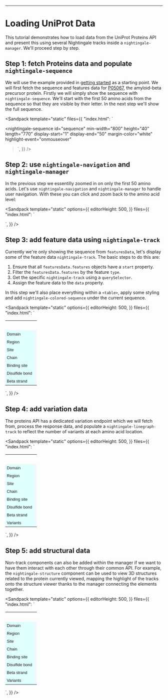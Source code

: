 
<Meta title="Loading UniProt Data" />

---

# Loading UniProt Data

This tutorial demonstrates how to load data from the UniProt Proteins API and present this using
several Nightingale tracks inside a `nightingale-manager`. We'll proceed step by step.

## Step 1: fetch Proteins data and populate `nightingale-sequence`

We will use the example provided in [getting started](?path=/story/getting-started--page#setting-the-sequence-property) as a starting point.
We will first fetch the sequence and features data for [P05067](https://www.uniprot.org/uniprotkb/P05067), the amyloid-beta precursor protein.
Firstly we will simply show the sequence with `nightingale-sequence`. We'll start with the first 50 amino acids from the sequence so that they
are visible by their letter. In the next step we'll show the full sequence.

<Sandpack
  template="static"
  files={{
    "index.html": `<script type="importmap">
  {
    "imports": {
      "@nightingale-elements/": "https://cdn.jsdelivr.net/npm/@nightingale-elements/"
    }
  }
</script>
<script type="module">
  
  const accession = "P05067";
  
  // Load sequence and feature data from Proteins API
  const featuresData = await (
    await fetch("https://www.ebi.ac.uk/proteins/api/features/" + accession)
  ).json();
  
  // Wait for the custom element to be defined before setting
  // the sequence data 
  customElements.whenDefined("nightingale-sequence").then(() => {
    const seq = document.querySelector("#sequence");
    console.log(featuresData.sequence)
    seq.data = featuresData.sequence;
  });
</script>
  <nightingale-sequence
    id="sequence"
    min-width="800"
    height="40"
    length="770"
    display-start="1"
    display-end="50"
    margin-color="white"
    highlight-event="onmouseover"
  ></nightingale-sequence>`,
  }}
/>

## Step 2: use `nightingale-navigation` and `nightingale-manager`

In the previous step we essentilly zoomed in on only the first 50 amino acids. Let's use `nightingale-navigation`
and `nightingale-manager` to handle user navigation. With these you can click and zoom back to the amino acid level:

<Sandpack
  template="static"
  options={{
    editorHeight: 500,
  }}
  files={{
    "index.html": `<script type="importmap">
  {
    "imports": {
      "@nightingale-elements/": "https://cdn.jsdelivr.net/npm/@nightingale-elements/"
    }
  }
</script>
<script type="module">
  
  const accession = "P05067";
  
  // Load feature and variation data from Proteins API
  const featuresData = await (
    await fetch("https://www.ebi.ac.uk/proteins/api/features/" + accession)
  ).json();
  
  customElements.whenDefined("nightingale-sequence").then(() => {
    const seq = document.querySelector("#sequence");
    seq.data = featuresData.sequence;
  });
</script>
<nightingale-manager>
   <nightingale-navigation
     id="navigation"
     min-width="800"
     height="40"
     length="770"
     display-start="1"
     display-end="770"
     margin-color="white"
   ></nightingale-navigation>
     <nightingale-sequence
       id="sequence"
       min-width="800"
       height="40"
       length="770"
       display-start="1"
       display-end="770"
       margin-color="white"
       highlight-event="onmouseover"
     ></nightingale-sequence>
</nightingale-manager>`,
  }}
/>

## Step 3: add feature data using `nightingale-track`

Currently we're only showing the sequence from `featuresData`, let's display some of the feature data `nightingale-track`. The basic steps to do this are:

1. Ensure that all `featuresData.features` objects have a `start` property.
2. Filter the `featuresData.features` by the feature `type`.
3. Get the specific `nightingale-track` using a `querySelector`.
4. Assign the feature data to the `data` property.

In this step we'll also place everything within a `<table>`, apply some styling and add `nightingale-colored-sequence` under the current sequence.

<Sandpack
  template="static"
  options={{
    editorHeight: 500,
  }}
  files={{
    "index.html": `<script type="importmap">
  {
    "imports": {
      "@nightingale-elements/": "https://cdn.jsdelivr.net/npm/@nightingale-elements/"
    }
  }
</script>
<style>
  td {
    padding: 5px;
  }
  td:first-child {
    background-color: lightcyan;
    font: 0.8em sans-serif;
    white-space: nowrap;
  }
  td:nth-child(2) {
    background-color: aliceblue;
  }
  tr:nth-child(-n + 3) > td {
    background-color: transparent;
  }
</style>
<script type="module">
  
  const accession = "P05067";
  
  // Load feature and variation data from Proteins API
  const featuresData = await (
    await fetch("https://www.ebi.ac.uk/proteins/api/features/" + accession)
  ).json();
  
  customElements.whenDefined("nightingale-sequence").then(() => {
    const seq = document.querySelector("#sequence");
    seq.data = featuresData.sequence;
  });
  
  customElements.whenDefined("nightingale-colored-sequence").then(() => {
    const coloredSeq = document.querySelector("#colored-sequence");
    coloredSeq.data = featuresData.sequence;
  }); 
  
  customElements.whenDefined("nightingale-track").then(() => {
    // Nightingale expects start rather than the API's begin
    const features = featuresData.features.map((ft) => ({
      ...ft,
      start: ft.start || ft.begin,
    }));
  
    // Filter the data for each feature type and assign to the relevant track data
    const domain = document.querySelector("#domain");
    domain.data = features.filter(({ type }) => type === "DOMAIN");
  
    const region = document.querySelector("#region");
    region.data = features.filter(({ type }) => type === "REGION");
  
    const site = document.querySelector("#site");
    site.data = features.filter(({ type }) => type === "SITE");
  
    const binding = document.querySelector("#binding");
    binding.data = features.filter(({ type }) => type === "BINDING");
 
    const chain = document.querySelector("#chain");
    chain.data = features.filter(({ type }) => type === "CHAIN");
 
    const disulfide = document.querySelector("#disulfide-bond");
    disulfide.data = features.filter(({ type }) => type === "DISULFID");
 
    const betaStrand = document.querySelector("#beta-strand");
    betaStrand.data = features.filter(({ type }) => type === "STRAND");
  });
</script>
<nightingale-manager>
  <table>
    <tbody>
      <tr>
        <td></td>
        <td>
          <nightingale-navigation
            id="navigation"
            min-width="800"
            height="40"
            length="770"
            display-start="1"
            display-end="770"
            margin-color="white"
          ></nightingale-navigation>
        </td>
      </tr>
      <tr>
        <td></td>
        <td>
          <nightingale-sequence
            id="sequence"
            min-width="800"
            height="40"
            length="770"
            display-start="1"
            display-end="770"
            margin-color="white"
            highlight-event="onmouseover"
          ></nightingale-sequence>
        </td>
      </tr>
      <tr>
        <td></td>
        <td>
          <nightingale-colored-sequence
            id="colored-sequence"
            min-width="800"
            height="15"
            length="770"
            display-start="1"
            display-end="770"
            scale="hydrophobicity-scale"
            margin-color="white"
            highlight-event="onmouseover"
          >
          </nightingale-colored-sequence>
        </td>
      </tr>
      <tr>
        <td>Domain</td>
        <td>
          <nightingale-track
            id="domain"
            min-width="800"
            height="15"
            length="770"
            display-start="1"
            display-end="770"
            margin-color="aliceblue"
            highlight-event="onmouseover"
          ></nightingale-track>
        </td>
      </tr>
      <tr>
        <td>Region</td>
        <td>
          <nightingale-track
            id="region"
            min-width="800"
            height="15"
            length="770"
            display-start="1"
            display-end="770"
            margin-color="aliceblue"
            highlight-event="onmouseover"
          ></nightingale-track>
        </td>
      </tr>
      <tr>
        <td>Site</td>
        <td>
          <nightingale-track
            id="site"
            min-width="800"
            height="15"
            length="770"
            display-start="1"
            display-end="770"
            margin-color="aliceblue"
            highlight-event="onmouseover"
          ></nightingale-track>
        </td>
      </tr>
      <tr>
        <td>Chain</td>
        <td>
          <nightingale-track
            id="chain"
            layout="non-overlapping"
            min-width="800"
            height="15"
            length="770"
            display-start="1"
            display-end="770"
            margin-color="aliceblue"
            highlight-event="onmouseover"
          ></nightingale-track>
        </td>
      </tr>
      <tr>
        <td>Binding site</td>
        <td>
          <nightingale-track
            id="binding"
            min-width="800"
            height="15"
            length="770"
            display-start="1"
            display-end="770"
            margin-color="aliceblue"
            highlight-event="onmouseover"
          ></nightingale-track>
        </td>
      </tr>
      <tr>
        <td>Disulfide bond</td>
        <td>
          <nightingale-track
            id="disulfide-bond"
            layout="non-overlapping"
            min-width="800"
            height="15"
            length="770"
            display-start="1"
            display-end="770"
            margin-color="aliceblue"
            highlight-event="onmouseover"
          ></nightingale-track>
        </td>
      </tr>
      <tr>
        <td>Beta strand</td>
        <td>
          <nightingale-track
            id="beta-strand"
            min-width="800"
            height="15"
            length="770"
            display-start="1"
            display-end="770"
            margin-color="aliceblue"
            highlight-event="onmouseover"
          ></nightingale-track>
        </td>
      </tr>
    </tbody>
  </table>
</nightingale-manager>`,
  }}
/>

## Step 4: add variation data

The proteins API has a dedicated variation endpoint which we will fetch from, process the response data, and populate a `nightingale-linegraph-track`
to reflect the number of variants at each amino acid location.

<Sandpack
  template="static"
  options={{
    editorHeight: 500,
  }}
  files={{
    "index.html": `<script type="importmap">
  {
    "imports": {
      "@nightingale-elements/": "https://cdn.jsdelivr.net/npm/@nightingale-elements/"
    }
  }
</script>
<style>
  td {
    padding: 5px;
  }
  td:first-child {
    background-color: lightcyan;
    font: 0.8em sans-serif;
    white-space: nowrap;
  }
  td:nth-child(2) {
    background-color: aliceblue;
  }
  tr:nth-child(-n + 3) > td {
    background-color: transparent;
  }
</style>
<script type="module">
  
  const accession = "P05067";
  
  // Load feature and variation data from Proteins API
  const featuresData = await (
    await fetch("https://www.ebi.ac.uk/proteins/api/features/" + accession)
  ).json();
  const variationData = await (
    await fetch("https://www.ebi.ac.uk/proteins/api/variation/" + accession)
  ).json();
  
  customElements.whenDefined("nightingale-sequence").then(() => {
    const seq = document.querySelector("#sequence");
    seq.data = featuresData.sequence;
  });
  
  customElements.whenDefined("nightingale-colored-sequence").then(() => {
    const coloredSeq = document.querySelector("#colored-sequence");
    coloredSeq.data = featuresData.sequence;
  });
  
  customElements.whenDefined("nightingale-track").then(() => {
    // Nightingale expects start rather than the API's begin
    const features = featuresData.features.map((ft) => ({
      ...ft,
      start: ft.start || ft.begin,
    }));
  
    // Filter the data for each feature type and assign to the relevant track data
    const domain = document.querySelector("#domain");
    domain.data = features.filter(({ type }) => type === "DOMAIN");
  
    const region = document.querySelector("#region");
    region.data = features.filter(({ type }) => type === "REGION");
  
    const site = document.querySelector("#site");
    site.data = features.filter(({ type }) => type === "SITE");
  
    const binding = document.querySelector("#binding");
    binding.data = features.filter(({ type }) => type === "BINDING");
 
    const chain = document.querySelector("#chain");
    chain.data = features.filter(({ type }) => type === "CHAIN");
 
    const disulfide = document.querySelector("#disulfide-bond");
    disulfide.data = features.filter(({ type }) => type === "DISULFID");
 
    const betaStrand = document.querySelector("#beta-strand");
    betaStrand.data = features.filter(({ type }) => type === "STRAND");
  });
  
  customElements.whenDefined("nightingale-linegraph-track").then(() => {
    // Count the variants by position
    const count = {};
    for (const feature of variationData.features) {
      const position = feature.begin;
      count[position] = (count[position] || 0) + 1;
    }
    const max = Math.max(...Object.values(count));
    const values = Object.entries(count).map(([position, value]) => ({
      position: +position,
      value: +value,
    }));
    // Set the variants line graph track data
    const variants = document.querySelector("#variants");
    variants.data = [
      {
        color: "grey",
        values,
        range: [0, max],
      },
    ];
  });
</script>
<nightingale-manager>
  <table>
    <tbody>
      <tr>
        <td></td>
        <td>
          <nightingale-navigation
            id="navigation"
            min-width="800"
            height="40"
            length="770"
            display-start="1"
            display-end="770"
            margin-color="white"
          ></nightingale-navigation>
        </td>
      </tr>
      <tr>
        <td></td>
        <td>
          <nightingale-sequence
            id="sequence"
            min-width="800"
            height="40"
            length="770"
            display-start="1"
            display-end="770"
            margin-color="white"
            highlight-event="onmouseover"
          ></nightingale-sequence>
        </td>
      </tr>
      <tr>
        <td></td>
        <td>
          <nightingale-colored-sequence
            id="colored-sequence"
            min-width="800"
            height="15"
            length="770"
            display-start="1"
            display-end="770"
            scale="hydrophobicity-scale"
            margin-color="white"
            highlight-event="onmouseover"
          >
          </nightingale-colored-sequence>
        </td>
      </tr>
      <tr>
        <td>Domain</td>
        <td>
          <nightingale-track
            id="domain"
            min-width="800"
            height="15"
            length="770"
            display-start="1"
            display-end="770"
            margin-color="aliceblue"
            highlight-event="onmouseover"
          ></nightingale-track>
        </td>
      </tr>
      <tr>
        <td>Region</td>
        <td>
          <nightingale-track
            id="region"
            min-width="800"
            height="15"
            length="770"
            display-start="1"
            display-end="770"
            margin-color="aliceblue"
            highlight-event="onmouseover"
          ></nightingale-track>
        </td>
      </tr>
      <tr>
        <td>Site</td>
        <td>
          <nightingale-track
            id="site"
            min-width="800"
            height="15"
            length="770"
            display-start="1"
            display-end="770"
            margin-color="aliceblue"
            highlight-event="onmouseover"
          ></nightingale-track>
        </td>
      </tr>
      <tr>
        <td>Chain</td>
        <td>
          <nightingale-track
            id="chain"
            layout="non-overlapping"
            min-width="800"
            height="15"
            length="770"
            display-start="1"
            display-end="770"
            margin-color="aliceblue"
            highlight-event="onmouseover"
          ></nightingale-track>
        </td>
      </tr>
      <tr>
        <td>Binding site</td>
        <td>
          <nightingale-track
            id="binding"
            min-width="800"
            height="15"
            length="770"
            display-start="1"
            display-end="770"
            margin-color="aliceblue"
            highlight-event="onmouseover"
          ></nightingale-track>
        </td>
      </tr>
      <tr>
        <td>Disulfide bond</td>
        <td>
          <nightingale-track
            id="disulfide-bond"
            layout="non-overlapping"
            min-width="800"
            height="15"
            length="770"
            display-start="1"
            display-end="770"
            margin-color="aliceblue"
            highlight-event="onmouseover"
          ></nightingale-track>
        </td>
      </tr>
      <tr>
        <td>Beta strand</td>
        <td>
          <nightingale-track
            id="beta-strand"
            min-width="800"
            height="15"
            length="770"
            display-start="1"
            display-end="770"
            margin-color="aliceblue"
            highlight-event="onmouseover"
          ></nightingale-track>
        </td>
      </tr>
      <tr>
        <td>Variants</td>
        <td>
          <nightingale-linegraph-track
            id="variants"
            min-width="800"
            height="15"
            length="770"
            display-start="1"
            display-end="770"
            margin-color="aliceblue"
            highlight-event="onmouseover"
          ></nightingale-linegraph-track>
        </td>
      </tr>
    </tbody>
  </table>
</nightingale-manager>`,
  }}
/>

## Step 5: add structural data

Non-track components can also be added within the manager if we want to have
them interact with each other through their common API. For example, the
`nightingale-structure` component can be used to view 3D structures related to
the protein currently viewed, mapping the highlight of the tracks onto the
structure viewer thanks to the manager connecting the elements together.

<Sandpack
  template="static"
  options={{
    editorHeight: 500,
  }}
  files={{
    "index.html": `<script type="importmap">
  {
    "imports": {
      "@nightingale-elements/": "https://cdn.jsdelivr.net/npm/@nightingale-elements/"
    }
  }
</script>
<style>
  td {
    padding: 5px;
  }
  td:first-child {
    background-color: lightcyan;
    font: 0.8em sans-serif;
    white-space: nowrap;
  }
  td:nth-child(2) {
    background-color: aliceblue;
  }
  tr:nth-child(-n + 3) > td {
    background-color: transparent;
  }
</style>
<script type="module">
  // import "@nightingale-elements/nightingale-structure@latest";
  
  const accession = "P05067";
  const pdbId = "1AAP";
  
  // Load feature and variation data from Proteins API
  const featuresData = await (
    await fetch("https://www.ebi.ac.uk/proteins/api/features/" + accession)
  ).json();
  const variationData = await (
    await fetch("https://www.ebi.ac.uk/proteins/api/variation/" + accession)
  ).json();
  
  customElements.whenDefined("nightingale-sequence").then(() => {
    const seq = document.querySelector("#sequence");
    seq.data = featuresData.sequence;
  });
  
  customElements.whenDefined("nightingale-colored-sequence").then(() => {
    const coloredSeq = document.querySelector("#colored-sequence");
    coloredSeq.data = featuresData.sequence;
  });
  
  customElements.whenDefined("nightingale-track").then(() => {
    // Nightingale expects start rather than the API's begin
    const features = featuresData.features.map((ft) => ({
      ...ft,
      start: ft.start || ft.begin,
    }));
  
    // Filter the data for each feature type and assign to the relevant track data
    const domain = document.querySelector("#domain");
    domain.data = features.filter(({ type }) => type === "DOMAIN");
  
    const region = document.querySelector("#region");
    region.data = features.filter(({ type }) => type === "REGION");
  
    const site = document.querySelector("#site");
    site.data = features.filter(({ type }) => type === "SITE");
  
    const binding = document.querySelector("#binding");
    binding.data = features.filter(({ type }) => type === "BINDING");
 
    const chain = document.querySelector("#chain");
    chain.data = features.filter(({ type }) => type === "CHAIN");
 
    const disulfide = document.querySelector("#disulfide-bond");
    disulfide.data = features.filter(({ type }) => type === "DISULFID");
 
    const betaStrand = document.querySelector("#beta-strand");
    betaStrand.data = features.filter(({ type }) => type === "STRAND");
 
    const structure = document.querySelector("#structure");
    structure.setAttribute('protein-accession', accession);
    structure.setAttribute('structure-id', pdbId);
  });
  
  customElements.whenDefined("nightingale-linegraph-track").then(() => {
    // Count the variants by position
    const count = {};
    for (const feature of variationData.features) {
      const position = feature.begin;
      count[position] = (count[position] || 0) + 1;
    }
    const max = Math.max(...Object.values(count));
    const values = Object.entries(count).map(([position, value]) => ({
      position: +position,
      value: +value,
    }));
    // Set the variants line graph track data
    const variants = document.querySelector("#variants");
    variants.data = [
      {
        color: "grey",
        values,
        range: [0, max],
      },
    ];
  });
</script>
<nightingale-manager>
  <table>
    <tbody>
      <tr>
        <td></td>
        <td>
          <nightingale-navigation
            id="navigation"
            min-width="800"
            height="40"
            length="770"
            display-start="1"
            display-end="770"
            margin-color="white"
          ></nightingale-navigation>
        </td>
      </tr>
      <tr>
        <td></td>
        <td>
          <nightingale-sequence
            id="sequence"
            min-width="800"
            height="40"
            length="770"
            display-start="1"
            display-end="770"
            margin-color="white"
            highlight-event="onmouseover"
          ></nightingale-sequence>
        </td>
      </tr>
      <tr>
        <td></td>
        <td>
          <nightingale-colored-sequence
            id="colored-sequence"
            min-width="800"
            height="15"
            length="770"
            display-start="1"
            display-end="770"
            scale="hydrophobicity-scale"
            margin-color="white"
            highlight-event="onmouseover"
          >
          </nightingale-colored-sequence>
        </td>
      </tr>
      <tr>
        <td>Domain</td>
        <td>
          <nightingale-track
            id="domain"
            min-width="800"
            height="15"
            length="770"
            display-start="1"
            display-end="770"
            margin-color="aliceblue"
            highlight-event="onmouseover"
          ></nightingale-track>
        </td>
      </tr>
      <tr>
        <td>Region</td>
        <td>
          <nightingale-track
            id="region"
            min-width="800"
            height="15"
            length="770"
            display-start="1"
            display-end="770"
            margin-color="aliceblue"
            highlight-event="onmouseover"
          ></nightingale-track>
        </td>
      </tr>
      <tr>
        <td>Site</td>
        <td>
          <nightingale-track
            id="site"
            min-width="800"
            height="15"
            length="770"
            display-start="1"
            display-end="770"
            margin-color="aliceblue"
            highlight-event="onmouseover"
          ></nightingale-track>
        </td>
      </tr>
      <tr>
        <td>Chain</td>
        <td>
          <nightingale-track
            id="chain"
            layout="non-overlapping"
            min-width="800"
            height="15"
            length="770"
            display-start="1"
            display-end="770"
            margin-color="aliceblue"
            highlight-event="onmouseover"
          ></nightingale-track>
        </td>
      </tr>
      <tr>
        <td>Binding site</td>
        <td>
          <nightingale-track
            id="binding"
            min-width="800"
            height="15"
            length="770"
            display-start="1"
            display-end="770"
            margin-color="aliceblue"
            highlight-event="onmouseover"
          ></nightingale-track>
        </td>
      </tr>
      <tr>
        <td>Disulfide bond</td>
        <td>
          <nightingale-track
            id="disulfide-bond"
            layout="non-overlapping"
            min-width="800"
            height="15"
            length="770"
            display-start="1"
            display-end="770"
            margin-color="aliceblue"
            highlight-event="onmouseover"
          ></nightingale-track>
        </td>
      </tr>
      <tr>
        <td>Beta strand</td>
        <td>
          <nightingale-track
            id="beta-strand"
            min-width="800"
            height="15"
            length="770"
            display-start="1"
            display-end="770"
            margin-color="aliceblue"
            highlight-event="onmouseover"
          ></nightingale-track>
        </td>
      </tr>
      <tr>
        <td>Variants</td>
        <td>
          <nightingale-linegraph-track
            id="variants"
            min-width="800"
            height="15"
            length="770"
            display-start="1"
            display-end="770"
            margin-color="aliceblue"
            highlight-event="onmouseover"
          ></nightingale-linegraph-track>
        </td>
      </tr>
    </tbody>
  </table>
  <div>
    <nightingale-structure id="structure"></nightingale-structure>
  </div>
</nightingale-manager>`,
  }}
/>
